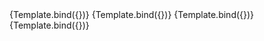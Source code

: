 
<Meta title="Form/Button" component={Button}/>

<Canvas>
    <Story name="size small" args={{size: "small", text: "small"}}>
        {Template.bind({})}
    </Story>
    <Story name="size medium" args={{size: "medium", text: "medium"}}>
        {Template.bind({})}
    </Story>
    <Story name="size large" args={{size: "large", text: "large"}}>
        {Template.bind({})}
    </Story>
</Canvas>

<Canvas>
    <Story name="disabled" args={{disabled: true, text: "disabled"}}>
        {Template.bind({})}
    </Story>
</Canvas>
